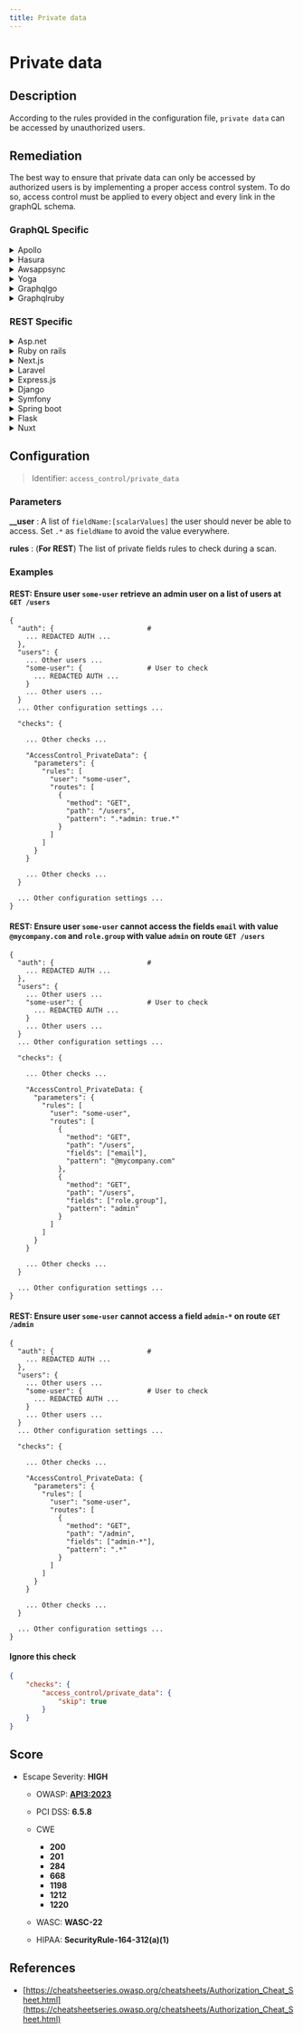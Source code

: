 ```yaml
---
title: Private data
---
```


# Private data

## Description

According to the rules provided in the configuration file, `private data` can be accessed by unauthorized users.


## Remediation

The best way to ensure that private data can only be accessed by authorized users is by implementing a proper access control system.
To do so, access control must be applied to every object and every link in the graphQL schema.



### GraphQL Specific

<details>
    <summary>Apollo</summary>

See [Apollo's Access Control documentation](https://www.apollographql.com/docs/apollo-server/security/authentication/#in-resolvers). For large scale applications, you'll want to use a specific package like [GraphQL Shield](https://github.com/maticzav/graphql-shield) for quick and easy Access Control management.

</details>

<details>
    <summary>Hasura</summary>

See Hasura's detailed [documentation for Authorization Management](https://hasura.io/docs/latest/graphql/core/auth/authorization/permission-rules/).

</details>

<details>
    <summary>Awsappsync</summary>

Appsync provides several methods for protecting critical information. - To learn more on implementing fine-grained access control, head over to https://docs.aws.amazon.com/appsync/latest/devguide/security-authz.html#fine-grained-access-control.

</details>

<details>
    <summary>Yoga</summary>

Ensure that Yoga server implements proper authentication and authorization checks. Use middleware for access control and validate user permissions.

</details>

<details>
    <summary>Graphqlgo</summary>

Use the graphql-go library to implement authentication and authorization middleware to protect private data.

</details>

<details>
    <summary>Graphqlruby</summary>

In GraphQL-Ruby, use the `authorized?` method to check if a user is allowed to access a given field or object.

</details>


### REST Specific

<details>
    <summary>Asp.net</summary>

Use ASP.NET Core's built-in authorization features to protect endpoints. Apply the [Authorize] attribute to controllers or actions.

</details>

<details>
    <summary>Ruby on rails</summary>

In Ruby on Rails, use `before_action` to check for a logged-in user and `current_user` to check for permissions.

</details>

<details>
    <summary>Next.js</summary>

Secure API routes in Next.js by checking the user's session or token in the API route and returning an error if unauthorized.

</details>

<details>
    <summary>Laravel</summary>

Use Laravel's middleware for route protection and policies for authorization logic.

</details>

<details>
    <summary>Express.js</summary>

Implement middleware in Express.js to verify authentication tokens and user permissions before processing a request.

</details>

<details>
    <summary>Django</summary>

In Django, use decorators like `@login_required` for function-based views or `LoginRequiredMixin` for class-based views to protect views.

</details>

<details>
    <summary>Symfony</summary>

Utilize Symfony's security component to set up access control in `security.yaml` and use annotations to secure controller methods.

</details>

<details>
    <summary>Spring boot</summary>

In Spring Boot, secure endpoints using Spring Security. Configure HTTP security and method security to restrict access.

</details>

<details>
    <summary>Flask</summary>

For Flask, use the `@login_required` decorator from Flask-Login to protect routes, and check user permissions manually.

</details>

<details>
    <summary>Nuxt</summary>

In Nuxt.js, use middleware to check if the user is authenticated before rendering a page or processing an API request.

</details>

## Configuration

> Identifier: `access_control/private_data`

### Parameters


**__user** : A list of `fieldName:[scalarValues]` the user should never be able to access. Set `.*` as `fieldName` to avoid the value everywhere.


**rules** : (**For REST**) The list of private fields rules to check during a scan.





### Examples



#### **REST:** Ensure user `some-user` retrieve an admin user on a list of users at `GET /users`

```
{
  "auth": {                       #
    ... REDACTED AUTH ...
  },
  "users": {
    ... Other users ...
    "some-user": {                # User to check
      ... REDACTED AUTH ...
    }
    ... Other users ...
  }
  ... Other configuration settings ...

  "checks": {

    ... Other checks ...

    "AccessControl_PrivateData": {
      "parameters": {
        "rules": [
          "user": "some-user",
          "routes": [
            {
              "method": "GET",
              "path": "/users",
              "pattern": ".*admin: true.*"
            }
          ]
        ]
      }
    }

    ... Other checks ...
  }

  ... Other configuration settings ...
}
```




#### **REST:** Ensure user `some-user` cannot access the fields `email` with value `@mycompany.com` and `role.group` with value `admin` on route `GET /users`

```
{
  "auth": {                       #
    ... REDACTED AUTH ...
  },
  "users": {
    ... Other users ...
    "some-user": {                # User to check
      ... REDACTED AUTH ...
    }
    ... Other users ...
  }
  ... Other configuration settings ...

  "checks": {

    ... Other checks ...

    "AccessControl_PrivateData: {
      "parameters": {
        "rules": [
          "user": "some-user",
          "routes": [
            {
              "method": "GET",
              "path": "/users",
              "fields": ["email"],
              "pattern": "@mycompany.com"
            },
            {
              "method": "GET",
              "path": "/users",
              "fields": ["role.group"],
              "pattern": "admin"
            }
          ]
        ]
      }
    }

    ... Other checks ...
  }

  ... Other configuration settings ...
}
```




#### **REST:** Ensure user `some-user` cannot access a field `admin-*` on route `GET /admin`

```
{
  "auth": {                       #
    ... REDACTED AUTH ...
  },
  "users": {
    ... Other users ...
    "some-user": {                # User to check
      ... REDACTED AUTH ...
    }
    ... Other users ...
  }
  ... Other configuration settings ...

  "checks": {

    ... Other checks ...

    "AccessControl_PrivateData: {
      "parameters": {
        "rules": [
          "user": "some-user",
          "routes": [
            {
              "method": "GET",
              "path": "/admin",
              "fields": ["admin-*"],
              "pattern": ".*"
            }
          ]
        ]
      }
    }

    ... Other checks ...
  }

  ... Other configuration settings ...
}
```




#### Ignore this check

```json
{
    "checks": {
        "access_control/private_data": {
            "skip": true
        }
    }
}
```




## Score

- Escape Severity: **<span className="high-severity">HIGH</span>**
  - OWASP: **[API3:2023](https://github.com/OWASP/API-Security/blob/master/editions/2023/en/0xa3-broken-object-property-level-authorization.md)**
  - PCI DSS: **6.5.8**
  - CWE
    - **200**
    - **201**
    - **284**
    - **668**
    - **1198**
    - **1212**
    - **1220**
  - WASC: **WASC-22**
  
  - HIPAA: **SecurityRule-164-312(a)(1)**






## References

- [https://cheatsheetseries.owasp.org/cheatsheets/Authorization_Cheat_Sheet.html](https://cheatsheetseries.owasp.org/cheatsheets/Authorization_Cheat_Sheet.html)
  